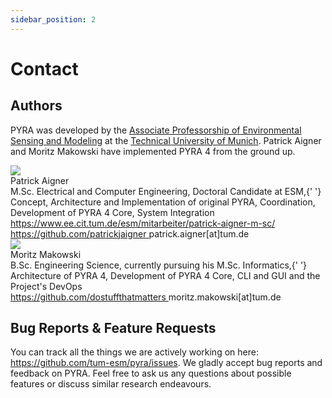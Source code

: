 ```yaml
---
sidebar_position: 2
---
```


# Contact

## Authors

PYRA was developed by the [Associate Professorship of Environmental Sensing and Modeling](https://www.ee.cit.tum.de/en/esm/home/) at the [Technical University of Munich](https://www.tum.de/en/). Patrick Aigner and Moritz Makowski have implemented PYRA 4 from the ground up.

<div className='tw-flex tw-items-center tw-gap-x-4 tw-mb-4'>
    <img
        src='/img/docs/patrick-profile-image.jpg'
        className='tw-rounded-xl tw-w-48'
    />
    <div className='tw-flex tw-flex-col tw-ga-py-1'>
        <div className='tw-text-xl tw-font-bold'>Patrick Aigner</div>
        <div className='tw-font-bold'>
            M.Sc. Electrical and Computer Engineering, Doctoral Candidate at
            ESM,{' '}
            <span className='tw-font-normal'>
                Concept, Architecture and Implementation of original PYRA,
                Coordination, Development of PYRA 4 Core, System Integration
            </span>
        </div>
        <a
            href='https://www.ee.cit.tum.de/esm/mitarbeiter/patrick-aigner-m-sc/'
            target='_blank'
        >
            https://www.ee.cit.tum.de/esm/mitarbeiter/patrick-aigner-m-sc/
        </a>
        <a href='https://github.com/patrickjaigner' target='_blank'>
            https://github.com/patrickjaigner
        </a>
        <span>patrick.aigner[at]tum.de</span>
    </div>
</div>

<div className='tw-flex tw-items-center tw-gap-x-4'>
    <img
        src='/img/docs/moritz-profile-image.jpg'
        className='tw-rounded-xl tw-w-48'
    />
    <div className='tw-flex tw-flex-col tw-ga-py-1'>
        <div className='tw-text-xl tw-font-bold'>Moritz Makowski</div>
        <div className='tw-font-bold'>
            B.Sc. Engineering Science, currently pursuing his M.Sc. Informatics,{' '}
            <span className='tw-font-normal'>
                Architecture of PYRA 4, Development of PYRA 4 Core, CLI and GUI
                and the Project's DevOps
            </span>
        </div>
        <a href='https://github.com/dostuffthatmatters' target='_blank'>
            https://github.com/dostuffthatmatters
        </a>
        <span>moritz.makowski[at]tum.de</span>
    </div>
</div>

## Bug Reports & Feature Requests

You can track all the things we are actively working on here: https://github.com/tum-esm/pyra/issues. We gladly accept bug reports and feedback on PYRA. Feel free to ask us any questions about possible features or discuss similar research endeavours.
